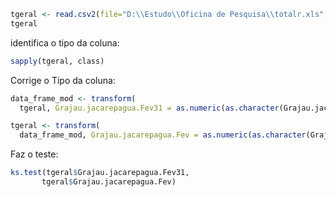 ```r
tgeral <- read.csv2(file="D:\\Estudo\\Oficina de Pesquisa\\totalr.xls", sep=',')
tgeral
```
identifica o tipo da coluna:
```r
sapply(tgeral, class)
```
Corrige o Tipo da coluna:
```r
data_frame_mod <- transform(
  tgeral, Grajau.jacarepagua.Fev31 = as.numeric(as.character(Grajau.jacarepagua.Fev31)))
```
```r
tgeral <- transform(
  data_frame_mod, Grajau.jacarepagua.Fev = as.numeric(as.character(Grajau.jacarepagua.Fev)))
```

Faz o teste:
```r
ks.test(tgeral$Grajau.jacarepagua.Fev31,
       tgeral$Grajau.jacarepagua.Fev)
```

